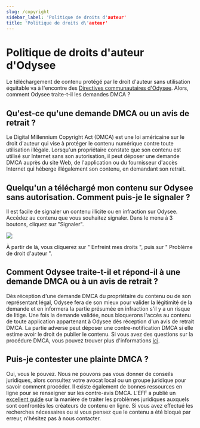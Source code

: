 ---
slug: /copyright
sidebar_label: 'Politique de droits d'auteur'
title: 'Politique de droits d\'auteur'
---

# Politique de droits d'auteur d'Odysee

Le téléchargement de contenu protégé par le droit d'auteur sans utilisation équitable va à l'encontre des [Directives communautaires d'Odysee](https://help.odysee.tv/communityguidelines). Alors, comment Odysee traite-t-il les demandes DMCA ?

## Qu'est-ce qu'une demande DMCA ou un avis de retrait ?
Le Digital Millennium Copyright Act (DMCA) est une loi américaine sur le droit d'auteur qui vise à protéger le contenu numérique contre toute utilisation illégale. Lorsqu'un propriétaire constate que son contenu est utilisé sur Internet sans son autorisation, il peut déposer une demande DMCA auprès du site Web, de l'application ou du fournisseur d'accès Internet qui héberge illégalement son contenu, en demandant son retrait.

## Quelqu'un a téléchargé mon contenu sur Odysee sans autorisation. Comment puis-je le signaler ?
Il est facile de signaler un contenu illicite ou en infraction sur Odysee. Accédez au contenu que vous souhaitez signaler. Dans le menu à 3 boutons, cliquez sur "Signaler".

![](https://i.imgur.com/aohcHVG.png)

À partir de là, vous cliquerez sur " Enfreint mes droits ", puis sur " Problème de droit d'auteur ".

## Comment Odysee traite-t-il et répond-il à une demande DMCA ou à un avis de retrait ?
Dès réception d'une demande DMCA du propriétaire du contenu ou de son représentant légal, Odysee fera de son mieux pour valider la légitimité de la demande et en informera la partie présumée en infraction s'il y a un risque de litige. Une fois la demande validée, nous bloquerons l'accès au contenu de toute application appartenant à Odysee dès réception d'un avis de retrait DMCA. La partie adverse peut déposer une contre-notification DMCA si elle estime avoir le droit de publier le contenu. Si vous avez des questions sur la procédure DMCA, vous pouvez trouver plus d'informations [ici](https://www.dmca.com/faq/What-is-a-DMCA-Takedown?_ga=2.159224446.539423696.1634061780-1382771933.1616852399).

## Puis-je contester une plainte DMCA ?
Oui, vous le pouvez. Nous ne pouvons pas vous donner de conseils juridiques, alors consultez votre avocat local ou un groupe juridique pour savoir comment procéder. Il existe également de bonnes ressources en ligne pour se renseigner sur les contre-avis DMCA. L'EFF a publié un [excellent guide](https://www.eff.org/issues/intellectual-property/guide-to-youtube-removals?_ga=2.164141691.539423696.1634061780-1382771933.1616852399) sur la manière de traiter les problèmes juridiques auxquels sont confrontés les créateurs de contenu en ligne. Si vous avez effectué les recherches nécessaires ou si vous pensez que le contenu a été bloqué par erreur, n'hésitez pas à nous contacter.
